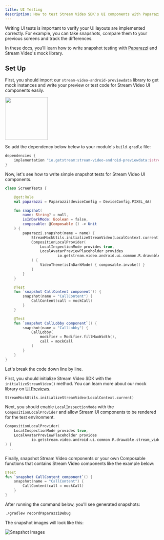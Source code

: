 ```yaml
---
title: UI Testing
description: How to test Stream Video SDK's UI components with Paparazzi.
---
```


Writing UI tests is important to verify your UI layouts are implemented correctly. For example, you can take snapshots, compare them to your previous screens and track the differences.

In these docs, you'll learn how to write snapshot testing with [Paparazzi](https://cashapp.github.io/paparazzi/) and Stream Video's mock library.

## Set Up

First, you should import our `stream-video-android-previewdata` library to get mock instances and write your preview or test code for Stream Video UI components easily.

<img src="https://img.shields.io/maven-central/v/io.getstream/stream-video-android-previewdata.svg?label=Maven%20Central" width="140"/>

So add the dependency below below to your module's `build.gradle` file:

```groovy
dependencies {
    implementation "io.getstream:stream-video-android-previewdata:$stream_version"
}
```

Now, let's see how to write simple snapshot tests for Stream Video UI components.

```kotlin
class ScreenTests {

    @get:Rule
    val paparazzi = Paparazzi(deviceConfig = DeviceConfig.PIXEL_4A)

    fun snapshot(
        name: String? = null,
        isInDarkMode: Boolean = false,
        composable: @Composable () -> Unit
    ) {
        paparazzi.snapshot(name = name) {
            StreamMockUtils.initializeStreamVideo(LocalContext.current)
            CompositionLocalProvider(
                LocalInspectionMode provides true,
                LocalAvatarPreviewPlaceholder provides
                        io.getstream.video.android.ui.common.R.drawable.stream_video_call_sample
            ) {
                VideoTheme(isInDarkMode) { composable.invoke() }
            }
        }
    }

    @Test
    fun `snapshot CallContent component`() {
        snapshot(name = "CallContent") {
            CallContent(call = mockCall)
        }
    }

    @Test
    fun `snapshot CallLobby component`() {
        snapshot(name = "CallLobby") {
            CallLobby(
                modifier = Modifier.fillMaxWidth(),
                call = mockCall
            )
        }
    }
}
```

Let's break the code down line by line.

First, you should initialize Stream Video SDK with the `initializeStreamVideo()` method. You can learn more about our mock library on [UI Previews](07-ui-previews.mdx).

```kotlin
StreamMockUtils.initializeStreamVideo(LocalContext.current)
```

Next, you should enable `LocalInspectionMode` with the `CompositionLocalProvider` and allow Stream UI components to be rendered for the test environment.

```kotlin
CompositionLocalProvider(
    LocalInspectionMode provides true,
    LocalAvatarPreviewPlaceholder provides
            io.getstream.video.android.ui.common.R.drawable.stream_video_call_sample
) {
  ..
```

Finally, snapshot Stream Video components or your own Composable functions that contains Stream Video components like the example below:

```kotlin
@Test
fun `snapshot CallContent component`() {
    snapshot(name = "CallContent") {
        CallContent(call = mockCall)
    }
}
```

After running the command below, you'll see generated snapshots:

```bash
./gradlew recordPaparazziDebug
```

The snapshot images will look like this:

![Snapshot Images](../assets/portrait-video-five.png)

<!-- more details on what to do with them? -->